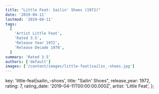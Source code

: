 ```yaml
---
title: "Little Feat: Sailin' Shoes (1972)"
date: '2019-04-11'
lastmod: '2019-04-11'
tags:
  [
    'Artist Little Feat',
    'Rated 3.5',
    'Release Year 1972',
    'Release Decade 1970',
  ]
summary: 'Rated 3.5'
authors: ['default']
images: ['/content/images/little-feat|sailin_-shoes.jpg']
---
```


  key: 'little-feat|sailin_-shoes',
  title: "Sailin' Shoes",
  release_year: 1972,
  rating: 7,
  rating_date: '2019-04-11T00:00:00.000Z',
  artist: 'Little Feat',
};

<MusicRating data={data} />
